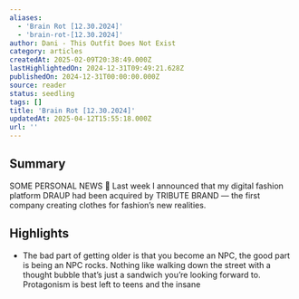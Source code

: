 ```yaml
---
aliases:
  - 'Brain Rot [12.30.2024]'
  - 'brain-rot-[12.30.2024]'
author: Dani - This Outfit Does Not Exist
category: articles
createdAt: 2025-02-09T20:38:49.000Z
lastHighlightedOn: 2024-12-31T09:49:21.628Z
publishedOn: 2024-12-31T00:00:00.000Z
source: reader
status: seedling
tags: []
title: 'Brain Rot [12.30.2024]'
updatedAt: 2025-04-12T15:55:18.000Z
url: ''
---
```

## Summary

SOME PERSONAL NEWS 💬 Last week I announced that my digital fashion platform DRAUP had been acquired by TRIBUTE BRAND — the first company creating clothes for fashion’s new realities.

## Highlights

- The bad part of getting older is that you become an NPC, the good part is being an NPC rocks. Nothing like walking down the street with a thought bubble that’s just a sandwich you’re looking forward to. Protagonism is best left to teens and the insane
